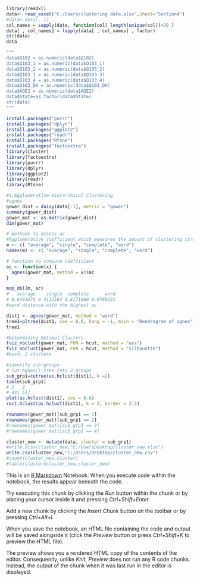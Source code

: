 ```r
library(readxl)
data<- read_excel("C:/Users/clustering data.xlsx",sheet="Section4")
#data<-data[,-1]
col_names = sapply(data, function(col) length(unique(col))<20 )
data[ , col_names] = lapply(data[ , col_names] , factor)
str(data)
data
```
```r
"""
data$Q102 = as.numeric(data$Q102)
data$Q103_1 = as.numeric(data$Q103_1)
data$Q103_2 = as.numeric(data$Q103_2)
data$Q103_3 = as.numeric(data$Q103_3)
data$Q103_4 = as.numeric(data$Q103_4)
data$Q103_DK = as.numeric(data$Q103_DK)
data$AGE2 = as.numeric(data$AGE2)
data$State=as.factor(data$State)
str(data)
"""
```

```r
install.packages("purrr")
install.packages("dplyr")
install.packages("ggplot2")
install.packages("readr")
install.packages("Rtsne")
install.packages("factoextra")
library(cluster)
library(factoextra)
library(purrr)
library(dplyr)
library(ggplot2)
library(readr)
library(Rtsne)
```


```r
#1.Agglomerative Hierarchical Clustering
#agnes
gower_dist = daisy(data[-1], metric = "gower")
summary(gower_dist)
gower_mat <- as.matrix(gower_dist)
dim(gower_mat)
```

```r
# methods to assess ac
#Agglomerative coefficient which measures the amount of clustering structure found (values closer to 1 suggest strong clustering structure).
m <- c( "average", "single", "complete", "ward")
names(m) <- c( "average", "single", "complete", "ward")
```

```r
# function to compute coefficient
ac <- function(x) {
  agnes(gower_mat, method = x)$ac
}
```

```r
map_dbl(m, ac)
#   average    single  complete      ward 
# 0.6461074 0.4112364 0.8171060 0.9768231 
#ward distance with the highest ac
```
```r
dist1 <- agnes(gower_mat, method = "ward")
tree1=pltree(dist1, cex = 0.6, hang = -1, main = "Dendrogram of agnes") 
tree1
```
```r
#Determining Optimal Clusters
fviz_nbclust(gower_mat, FUN = hcut, method = "wss")
fviz_nbclust(gower_mat, FUN = hcut, method = "silhouette")
#best: 2 clusters
```

```r
#identify sub-groups
# Cut agnes() tree into 2 groups
sub_grp1=cutree(as.hclust(dist1), k =2)
table(sub_grp1)
# 1   2 
# 431 517 
plot(as.hclust(dist1), cex = 0.6)
rect.hclust(as.hclust(dist1), k = 2, border = 2:5)
```


```r
rownames(gower_mat)[sub_grp1 == 1]
rownames(gower_mat)[sub_grp1 == 2]
#rownames(gower_mat)[sub_grp1 == 3]
#rownames(gower_mat)[sub_grp1 == 4]
```


```r
cluster_new <- mutate(data, cluster = sub_grp1)
#write.xlsx(cluster_new,"C:/UsersDesktop/cluster_new.xlsx")
write.csv(cluster_new,"C:/Users/Desktop/cluster_new.csv")
#count(cluster_new,cluster)
#table(cluster$cluster_new,cluster_new)
```







This is an [R Markdown](http://rmarkdown.rstudio.com) Notebook. When you execute code within the notebook, the results appear beneath the code. 

Try executing this chunk by clicking the *Run* button within the chunk or by placing your cursor inside it and pressing *Ctrl+Shift+Enter*. 


Add a new chunk by clicking the *Insert Chunk* button on the toolbar or by pressing *Ctrl+Alt+I*.

When you save the notebook, an HTML file containing the code and output will be saved alongside it (click the *Preview* button or press *Ctrl+Shift+K* to preview the HTML file).

The preview shows you a rendered HTML copy of the contents of the editor. Consequently, unlike *Knit*, *Preview* does not run any R code chunks. Instead, the output of the chunk when it was last run in the editor is displayed.
